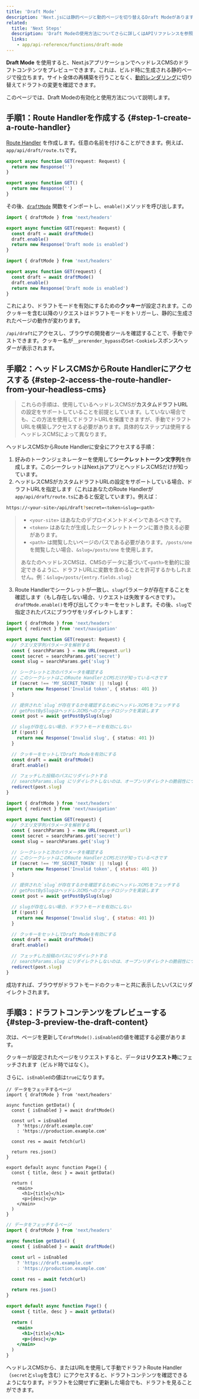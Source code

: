 ```yaml
---
title: 'Draft Mode'
description: 'Next.jsには静的ページと動的ページを切り替えるDraft Modeがあります。App Routerを使った動作をここで学ぶことができます。'
related:
  title: 'Next Steps'
  description: 'Draft Modeの使用方法についてさらに詳しくはAPIリファレンスを参照してください。'
  links:
    - app/api-reference/functions/draft-mode
---
```


**Draft Mode** を使用すると、Next.jsアプリケーションでヘッドレスCMSのドラフトコンテンツをプレビューできます。これは、ビルド時に生成される静的ページで役立ちます。サイト全体の再構築を行うことなく、[動的レンダリング](/docs/app/building-your-application/rendering/server-components#dynamic-rendering)に切り替えてドラフトの変更を確認できます。

このページでは、Draft Modeの有効化と使用方法について説明します。

## 手順1：Route Handlerを作成する {#step-1-create-a-route-handler}

[Route Handler](/docs/app/building-your-application/routing/route-handlers) を作成します。任意の名前を付けることができます。例えば、`app/api/draft/route.ts`です。

<Tabs>
<TabItem value="ts" label="TypeScript">

```ts title="app/api/draft/route.ts" switcher
export async function GET(request: Request) {
  return new Response('')
}
```

</TabItem>
<TabItem value="js" label="JavaScript">

```js title="app/api/draft/route.js" switcher
export async function GET() {
  return new Response('')
}
```

</TabItem>
</Tabs>

その後、[`draftMode`](/docs/app/api-reference/functions/draft-mode) 関数をインポートし、`enable()`メソッドを呼び出します。

<Tabs>
<TabItem value="ts" label="TypeScript">

```ts title="app/api/draft/route.ts" switcher
import { draftMode } from 'next/headers'

export async function GET(request: Request) {
  const draft = await draftMode()
  draft.enable()
  return new Response('Draft mode is enabled')
}
```

</TabItem>
<TabItem value="js" label="JavaScript">

```js title="app/api/draft/route.js" switcher
import { draftMode } from 'next/headers'

export async function GET(request) {
  const draft = await draftMode()
  draft.enable()
  return new Response('Draft mode is enabled')
}
```

</TabItem>
</Tabs>

これにより、ドラフトモードを有効にするための**クッキー**が設定されます。このクッキーを含む以降のリクエストはドラフトモードをトリガーし、静的に生成されたページの動作が変わります。

`/api/draft`にアクセスし、ブラウザの開発者ツールを確認することで、手動でテストできます。クッキー名が`__prerender_bypass`の`Set-Cookie`レスポンスヘッダーが表示されます。

## 手順2：ヘッドレスCMSからRoute Handlerにアクセスする {#step-2-access-the-route-handler-from-your-headless-cms}

> これらの手順は、使用しているヘッドレスCMSが**カスタムドラフトURL**の設定をサポートしていることを前提としています。していない場合でも、この方法を使用してドラフトURLを保護できますが、手動でドラフトURLを構築しアクセスする必要があります。具体的なステップは使用するヘッドレスCMSによって異なります。

ヘッドレスCMSからRoute Handlerに安全にアクセスする手順：

1. 好みのトークンジェネレーターを使用して**シークレットトークン文字列**を作成します。このシークレットはNext.jsアプリとヘッドレスCMSだけが知っています。
2. ヘッドレスCMSがカスタムドラフトURLの設定をサポートしている場合、ドラフトURLを指定します（これはあなたのRoute Handlerが`app/api/draft/route.ts`にあると仮定しています）。例えば：

```bash title="ターミナル"
https://<your-site>/api/draft?secret=<token>&slug=<path>
```

> - `<your-site>` はあなたのデプロイメントドメインであるべきです。
> - `<token>` はあなたが生成したシークレットトークンに置き換える必要があります。
> - `<path>` は閲覧したいページのパスである必要があります。`/posts/one` を閲覧したい場合、`&slug=/posts/one` を使用します。
>
> あなたのヘッドレスCMSは、CMSのデータに基づいて`<path>`を動的に設定できるように、ドラフトURLに変数を含めることを許可するかもしれません。例：`&slug=/posts/{entry.fields.slug}`

3. Route Handlerでシークレットが一致し、`slug`パラメータが存在することを確認します（もし存在しない場合、リクエストは失敗するべきです）。 `draftMode.enable()`を呼び出してクッキーをセットします。その後、`slug`で指定されたパスにブラウザをリダイレクトします：

<Tabs>
<TabItem value="ts" label="TypeScript">

```ts title="app/api/draft/route.ts" switcher
import { draftMode } from 'next/headers'
import { redirect } from 'next/navigation'

export async function GET(request: Request) {
  // クエリ文字列パラメータを解析する
  const { searchParams } = new URL(request.url)
  const secret = searchParams.get('secret')
  const slug = searchParams.get('slug')

  // シークレットと次のパラメータを確認する
  // このシークレットはこのRoute HandlerとCMSだけが知っているべきです
  if (secret !== 'MY_SECRET_TOKEN' || !slug) {
    return new Response('Invalid token', { status: 401 })
  }

  // 提供された`slug`が存在するかを確認するためにヘッドレスCMSをフェッチする
  // getPostBySlugはヘッドレスCMSへのフェッチロジックを実装します
  const post = await getPostBySlug(slug)

  // slugが存在しない場合、ドラフトモードを有効にしない
  if (!post) {
    return new Response('Invalid slug', { status: 401 })
  }

  // クッキーをセットしてDraft Modeを有効にする
  const draft = await draftMode()
  draft.enable()

  // フェッチした投稿のパスにリダイレクトする
  // searchParams.slug にリダイレクトしないのは、オープンリダイレクトの脆弱性につながる可能性があるためです
  redirect(post.slug)
}
```

</TabItem>
<TabItem value="js" label="JavaScript">

```js title="app/api/draft/route.js" switcher
import { draftMode } from 'next/headers'
import { redirect } from 'next/navigation'

export async function GET(request) {
  // クエリ文字列パラメータを解析する
  const { searchParams } = new URL(request.url)
  const secret = searchParams.get('secret')
  const slug = searchParams.get('slug')

  // シークレットと次のパラメータを確認する
  // このシークレットはこのRoute HandlerとCMSだけが知っているべきです
  if (secret !== 'MY_SECRET_TOKEN' || !slug) {
    return new Response('Invalid token', { status: 401 })
  }

  // 提供された`slug`が存在するかを確認するためにヘッドレスCMSをフェッチする
  // getPostBySlugはヘッドレスCMSへのフェッチロジックを実装します
  const post = await getPostBySlug(slug)

  // slugが存在しない場合、ドラフトモードを有効にしない
  if (!post) {
    return new Response('Invalid slug', { status: 401 })
  }

  // クッキーをセットしてDraft Modeを有効にする
  const draft = await draftMode()
  draft.enable()

  // フェッチした投稿のパスにリダイレクトする
  // searchParams.slug にリダイレクトしないのは、オープンリダイレクトの脆弱性につながる可能性があるためです
  redirect(post.slug)
}
```

</TabItem>
</Tabs>

成功すれば、ブラウザがドラフトモードのクッキーと共に表示したいパスにリダイレクトされます。

## 手順3：ドラフトコンテンツをプレビューする {#step-3-preview-the-draft-content}

次は、ページを更新して`draftMode().isEnabled`の値を確認する必要があります。

クッキーが設定されたページをリクエストすると、データは**リクエスト時**にフェッチされます（ビルド時ではなく）。

さらに、`isEnabled`の値は`true`になります。

<Tabs>
<TabItem value="tsx" label="TypeScript">

```tsx title="app/page.tsx" switcher
// データをフェッチするページ
import { draftMode } from 'next/headers'

async function getData() {
  const { isEnabled } = await draftMode()

  const url = isEnabled
    ? 'https://draft.example.com'
    : 'https://production.example.com'

  const res = await fetch(url)

  return res.json()
}

export default async function Page() {
  const { title, desc } = await getData()

  return (
    <main>
      <h1>{title}</h1>
      <p>{desc}</p>
    </main>
  )
}
```

</TabItem>
<TabItem value="jsx" label="JavaScript">

```jsx title="app/page.js" switcher
// データをフェッチするページ
import { draftMode } from 'next/headers'

async function getData() {
  const { isEnabled } = await draftMode()

  const url = isEnabled
    ? 'https://draft.example.com'
    : 'https://production.example.com'

  const res = await fetch(url)

  return res.json()
}

export default async function Page() {
  const { title, desc } = await getData()

  return (
    <main>
      <h1>{title}</h1>
      <p>{desc}</p>
    </main>
  )
}
```

</TabItem>
</Tabs>

ヘッドレスCMSから、またはURLを使用して手動でドラフトRoute Handler（`secret`と`slug`を含む）にアクセスすると、ドラフトコンテンツを確認できるようになります。ドラフトを公開せずに更新した場合でも、ドラフトを見ることができます。
